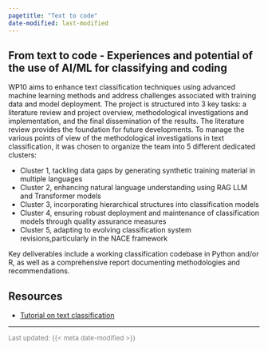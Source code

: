 ```yaml
---
pagetitle: "Text to code"
date-modified: last-modified
---
```


## From text to code - Experiences and potential of the use of AI/ML for classifying and coding

WP10 aims to enhance text classification techniques using advanced machine learning methods and address challenges associated with training data and model deployment. The project is structured into 3 key tasks: a literature review and project overview, methodological investigations and implementation, and the final dissemination of the results. The literature review provides the foundation for future developments. To manage the various points of view of the methodological investigations in text classification, it was chosen to organize the team into 5 different dedicated clusters: 

- Cluster 1, tackling data gaps by generating synthetic training material in multiple languages
- Cluster 2, enhancing natural language understanding using RAG LLM and Transformer models
- Cluster 3, incorporating hierarchical structures into classification models
- Cluster 4, ensuring robust deployment and maintenance of classification models through quality assurance measures
- Cluster 5, adapting to evolving classification system revisions,particularly in the NACE framework

Key deliverables include a working classification codebase in Python and/or R, as well as a comprehensive report documenting methodologies and recommendations.



## Resources 

- [Tutorial on text classification](https://aiml4os.github.io/WP10_tutorial_text_classification/)


---

<span style ="color:grey; font-size: 13px;">
  Last updated: {{< meta date-modified >}}
</span>
